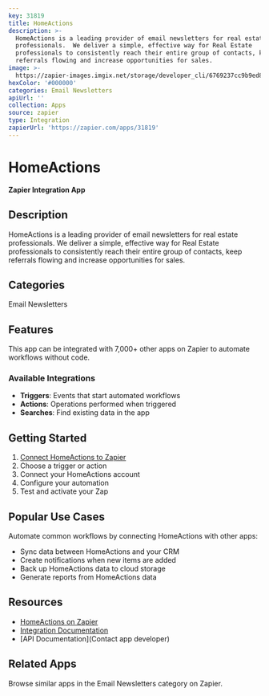 ```yaml
---
key: 31819
title: HomeActions
description: >-
  HomeActions is a leading provider of email newsletters for real estate
  professionals.  We deliver a simple, effective way for Real Estate
  professionals to consistently reach their entire group of contacts, keep
  referrals flowing and increase opportunities for sales.
image: >-
  https://zapier-images.imgix.net/storage/developer_cli/6769237cc9b9ed833bc9d0d1a650b78a.png?auto=format%2Ccompress&ixlib=python-3.0.0&q=50
hexColor: '#000000'
categories: Email Newsletters
apiUrl: ''
collection: Apps
source: zapier
type: Integration
zapierUrl: 'https://zapier.com/apps/31819'
---
```

# HomeActions

**Zapier Integration App**

## Description

HomeActions is a leading provider of email newsletters for real estate professionals.  We deliver a simple, effective way for Real Estate professionals to consistently reach their entire group of contacts, keep referrals flowing and increase opportunities for sales.

## Categories

Email Newsletters

## Features

This app can be integrated with 7,000+ other apps on Zapier to automate workflows without code.

### Available Integrations

- **Triggers**: Events that start automated workflows
- **Actions**: Operations performed when triggered
- **Searches**: Find existing data in the app

## Getting Started

1. [Connect HomeActions to Zapier](https://zapier.com/apps/31819)
2. Choose a trigger or action
3. Connect your HomeActions account
4. Configure your automation
5. Test and activate your Zap

## Popular Use Cases

Automate common workflows by connecting HomeActions with other apps:

- Sync data between HomeActions and your CRM
- Create notifications when new items are added
- Back up HomeActions data to cloud storage
- Generate reports from HomeActions data

## Resources

- [HomeActions on Zapier](https://zapier.com/apps/31819)
- [Integration Documentation](https://zapier.com/apps/31819/integrations)
- [API Documentation](Contact app developer)

## Related Apps

Browse similar apps in the Email Newsletters category on Zapier.
